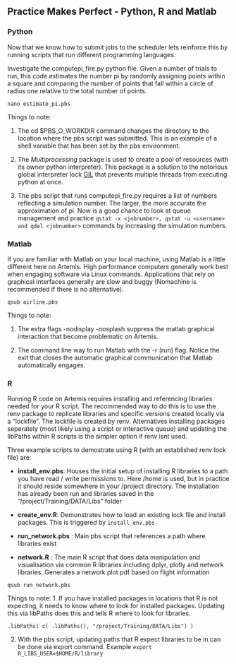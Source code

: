## Practice Makes Perfect - Python, R and Matlab

### Python


Now that we know how to submit jobs to the scheduler lets reinforce this by running scripts that run different programming languages.

Investigate the computepi_fire.py python file. Given a number of trials to run, this code estimates the number pi by randomly assigning points within a square and comparing the number of points that fall within a circle of radius one relative to the total number of points.

`nano estimate_pi.pbs`

Things to note:

1. The cd $PBS_O_WORKDIR command changes the directory to the location where the pbs script was submitted. This is an example of a shell variable that has been set by the pbs environment.

2. The *Multiprocessing* package is used to create a pool of resources (with its owner python interpreter). This package is a solution to the notorious global interpreter lock [GIL](https://wiki.python.org/moin/GlobalInterpreterLock) that prevents multiple threads from executing python at once. 

3. The pbs script that runs computepi_fire.py requires a list of numbers reflecting a simulation number. The larger, the more accurate the approximation of pi. Now is a good chance to look at queue management and practice `qstat -x <jobnumber>, qstat -u <username> and qdel <jobnumber>` commands by increasing the simulation numbers.



### Matlab


If you are familiar with Matlab on your local machine, using Matlab is a little different here on Artemis. High performance computers generally work best when engaging software via Linux commands. Applications that rely on graphical interfaces generally are slow and buggy (Nomachine is recommended if there is no alternative). 

`qsub airline.pbs`

Things to note:

1. The extra flags -nodisplay -nosplash suppress the matlab graphical interaction that become problematic on Artemis.

2. The command line way to run Matlab with the -r (run) flag. Notice the exit that closes the automatic graphical communication that Matlab automatically engages.


### R

Running R code on Artemis requires installing and referencing libraries needed for your R script. The recommended way to do this is to use the renv package to replicate libraries and specific versions created locally via a “lockfile”. The lockfile is created by renv. Alternatives installing packages seperately (most likely using a script or interactive queue) and updating the libPaths within R scripts is the simpler option if renv isnt used.

Three example scripts to demostrate using R (with an established renv lock file) are: 

- **install_env.pbs**: Houses the initial setup of installing R libraries to a path you have read / write permissions to. Here /home is used, but in practice it should reside somewhere in your /project directory. The installation has already been run and libraries saved in the “/project/Training/DATA/Libs” folder

- **create_env.R**: Demonstrates how to load an existing lock file and install packages. This is triggered by `install_env.pbs`

- **run_network.pbs** : Main pbs script that references a path where libraries exist

- **network.R** : The main R script that does data manipulation and visualisation via common R libraries including dplyr, plotly and network libraries. Generates a network plot pdf based on flight information


`qsub run_network.pbs`


Things to note:
1. If you have installed packages in locations that R is not expecting, it needs to know where to look for installed packages. Updating this via libPaths does this and tells R where to look for libraries.

`.libPaths( c( .libPaths(), "/project/Training/DATA/Libs") )`


2. With the pbs script, updating paths that R expect libraries to be in can be done via export command. Example `export R_LIBS_USER=$HOME/R/library`



